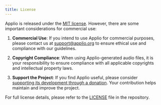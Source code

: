 ```yaml
---
title: License
---
```


Applio is released under the [MIT license](https://github.com/IAHispano/Applio/blob/main/LICENSE). However, there are some important considerations for commercial use:

1. **Commercial Use**: If you intend to use Applio for commercial purposes, please contact us at support@applio.org to ensure ethical use and compliance with our guidelines.

2. **Copyright Compliance**: When using Applio-generated audio files, it is your responsibility to ensure compliance with all applicable copyrights and intellectual property laws.

3. **Support the Project**: If you find Applio useful, please consider [supporting its development through a donation](https://ko-fi.com/iahispano). Your contribution helps maintain and improve the project.

For full license details, please refer to the [LICENSE](https://github.com/IAHispano/Applio/blob/main/LICENSE) file in the repository.